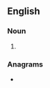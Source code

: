 ==English==

===Noun===
{{en-noun}}

# {{lb|en|uncommon}} {{alternative spelling of|en|papadam}}

===Anagrams===
* {{anagrams|en|a=admoopp|popodam}}